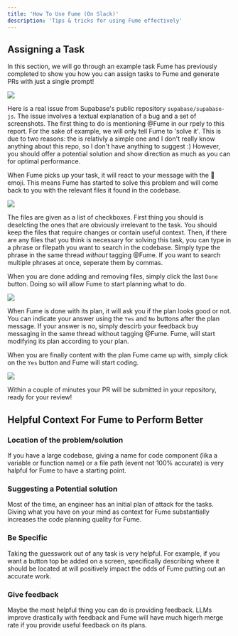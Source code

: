 ```yaml
---
title: 'How To Use Fume (On Slack)'
description: 'Tips & tricks for using Fume effectively'
---
```


## Assigning a Task

In this section, we will go through an example task Fume has previously completed to show you how you can assign tasks to Fume and generate PRs with just a single prompt!

<img src="images/use1.png" />

Here is a real issue from Supabase's public repository `supabase/supabase-js`. The issue involves a textual explanation of a bug and a set of screenshots. The first thing to do is mentioning @Fume in our rpely to this report. For the sake of example, we will only tell Fume to 'solve it'. This is due to two reasons: the is relativly a simple one and I don't really know anything about this repo, so I don't have anything to suggest :) However, you should offer a potential solution and show direction as much as you can for optimal performance.

When Fume picks up your task, it will react to your message with the :eyes: emoji. This means Fume has started to solve this problem and will come back to you with the relevant files it found in the codebase.

<img src="imges/use2.png" />

The files are given as a list of checkboxes. First thing you should is deselcting the ones that are obviously irrelevant to the task. You should keep the files that require changes or contain useful context. Then, if there are any files that you think is necessary for solving this task, you can type in a phrase or filepath you want to search in the codebase. Simply type the phrase in the same thread *without* tagging @Fume. If you want to search multiple phrases at once, seperate them by commas.

When you are done adding and removing files, simply click the last `Done` button. Doing so will allow Fume to start planning what to do.

<img src="images/use3.png" />

When Fume is done with its plan, it will ask you if the plan looks good or not. You can indicate your answer using the `Yes` and `No` buttons after the plan message. If your answer is no, simply descirb your feedback buy messaging in the same thread without tagging @Fume. Fume, will start modifying its plan according to your plan.

When you are finally content with the plan Fume came up with, simply click on the `Yes` button and Fume will start coding.

<img src="images/use4.png" />

Within a couple of minutes your PR will be submitted in your repository, ready for your review!

## Helpful Context For Fume to Perform Better

### Location of the problem/solution

If you have a large codebase, giving a name for code component (lika a variable or function name) or a file path (event not 100% accurate) is very halpful for Fume to have a starting point.

### Suggesting a Potential solution

Most of the time, an engineer has an initial plan of attack for the tasks. Giving what you have on your mind as context for Fume substantially increases the code planning quality for Fume.

### Be Specific

Taking the guesswork out of any task is very helpful. For example, if you want a button top be added on a screen, specifically describing where it should be located at will positively impact the odds of Fume putting out an accurate work.

### Give feedback

Maybe the most helpful thing you can do is providing feedback. LLMs improve drastically with feedback and Fume will have much higerh merge rate if you provide useful feedback on its plans.